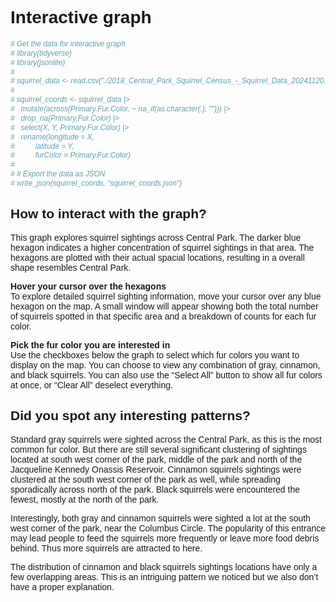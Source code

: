# Interactive graph

<style>
  * {
    font-family: sans-serif;
  }
</style> 

<div id="plot">
</div>

<script src="https://cdn.jsdelivr.net/npm/d3@7"></script>
<script src="https://d3js.org/d3-hexbin.v0.2.min.js"></script>
<script src="scripts/myscript.js"></script>

```r
# Get the data for interactive graph
# library(tidyverse)
# library(jsonlite)
# 
# squirrel_data <- read.csv("./2018_Central_Park_Squirrel_Census_-_Squirrel_Data_20241120.csv")
# 
# squirrel_coords <- squirrel_data |>
#   mutate(across(Primary.Fur.Color, ~ na_if(as.character(.), ""))) |>
#   drop_na(Primary.Fur.Color) |>
#   select(X, Y, Primary.Fur.Color) |>
#   rename(longitude = X,
#          latitude = Y,
#          furColor = Primary.Fur.Color)
# 
# # Export the data as JSON
# write_json(squirrel_coords, "squirrel_coords.json")
```

## How to interact with the graph?
This graph explores squirrel sightings across Central Park. The darker blue hexagon indicates a higher concentration of squirrel sightings in that area. The hexagons are plotted with their actual spacial locations, resulting in a overall shape resembles Central Park. 

**Hover your cursor over the hexagons**\
To explore detailed squirrel sighting information, move your cursor over any blue hexagon on the map. A small window will appear showing both the total number of squirrels spotted in that specific area and a breakdown of counts for each fur color.

**Pick the fur color you are interested in**\
Use the checkboxes below the graph to select which fur colors you want to display on the map. You can choose to view any combination of gray, cinnamon, and black squirrels. You can also use the "Select All" button to show all fur colors at once, or "Clear All" deselect everything.

## Did you spot any interesting patterns?
Standard gray squirrels were sighted across the Central Park, as this is the most common fur color. But there are still several significant clustering of sightings located at south west corner of the park, middle of the park and north of the Jacqueline Kennedy Onassis Reservoir. Cinnamon squirrels sightings were clustered at the south west corner of the park as well, while spreading sporadically across north of the park. Black squirrels were encountered the fewest, mostly at the north of the park.

Interestingly, both gray and cinnamon squirrels were sighted a lot at the south west corner of the park, near the Columbus Circle. The popularity of this entrance may lead people to feed the squirrels more frequently or leave more food debris behind. Thus more squirrels are attracted to here.

The distribution of cinnamon and black squirrels sightings locations have only a few overlapping areas. This is an intriguing pattern we noticed but we also don't have a proper explanation.